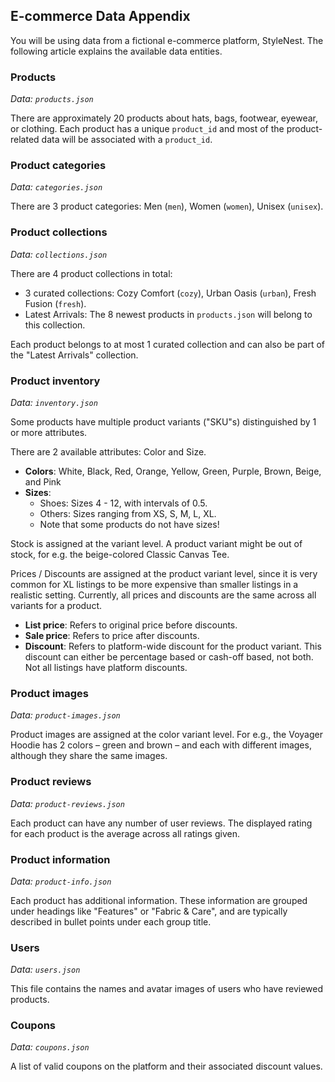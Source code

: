 ## E-commerce Data Appendix

You will be using data from a fictional e-commerce platform, StyleNest. The following article explains the available data entities.

### Products

_Data: `products.json`_

There are approximately 20 products about hats, bags, footwear, eyewear, or clothing. Each product has a unique `product_id` and most of the product-related data will be associated with a `product_id`.

### Product categories

_Data: `categories.json`_

There are 3 product categories: Men (`men`), Women (`women`), Unisex (`unisex`).

### Product collections

_Data: `collections.json`_

There are 4 product collections in total:

- 3 curated collections: Cozy Comfort (`cozy`), Urban Oasis (`urban`), Fresh Fusion (`fresh`).
- Latest Arrivals: The 8 newest products in `products.json` will belong to this collection.

Each product belongs to at most 1 curated collection and can also be part of the "Latest Arrivals" collection.

### Product inventory

_Data: `inventory.json`_

Some products have multiple product variants ("SKU"s) distinguished by 1 or more attributes.

There are 2 available attributes: Color and Size.

- **Colors**: White, Black, Red, Orange, Yellow, Green, Purple, Brown, Beige, and Pink
- **Sizes**:
  - Shoes: Sizes 4 - 12, with intervals of 0.5.
  - Others: Sizes ranging from XS, S, M, L, XL.
  - Note that some products do not have sizes!

Stock is assigned at the variant level. A product variant might be out of stock, for e.g. the beige-colored Classic Canvas Tee.

Prices / Discounts are assigned at the product variant level, since it is very common for XL listings to be more expensive than smaller listings in a realistic setting. Currently, all prices and discounts are the same across all variants for a product.

- **List price**: Refers to original price before discounts.
- **Sale price**: Refers to price after discounts.
- **Discount**: Refers to platform-wide discount for the product variant. This discount can either be percentage based or cash-off based, not both. Not all listings have platform discounts.

### Product images

_Data: `product-images.json`_

Product images are assigned at the color variant level. For e.g., the Voyager Hoodie has 2 colors – green and brown – and each with different images, although they share the same images.

### Product reviews

_Data: `product-reviews.json`_

Each product can have any number of user reviews. The displayed rating for each product is the average across all ratings given.

### Product information

_Data: `product-info.json`_

Each product has additional information. These information are grouped under headings like "Features" or "Fabric & Care", and are typically described in bullet points under each group title.

### Users

_Data: `users.json`_

This file contains the names and avatar images of users who have reviewed products.

### Coupons

_Data: `coupons.json`_

A list of valid coupons on the platform and their associated discount values.
